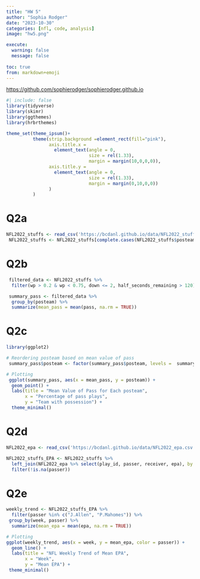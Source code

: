 ```yaml
---
title: "HW 5"
author: "Sophia Rodger"
date: "2023-10-30"
categories: [nfl, code, analysis]
image: "hw5.png"

execute: 
  warning: false
  message: false
  
toc: true
from: markdown+emoji
--- 
```

<https://github.com/sophierodger/sophierodger.github.io>

```r
#| include: false
library(tidyverse)
library(skimr)
library(ggthemes)
library(hrbrthemes)

theme_set(theme_ipsum()+
          theme(strip.background =element_rect(fill="pink"),
                axis.title.x = 
                  element_text(angle = 0,
                               size = rel(1.33),
                               margin = margin(10,0,0,0)),
                axis.title.y = 
                  element_text(angle = 0,
                               size = rel(1.33),
                               margin = margin(0,10,0,0))
                )
          )
```


# Q2a
```r
NFL2022_stuffs <- read_csv('https://bcdanl.github.io/data/NFL2022_stuffs.csv')
 NFL2022_stuffs <- NFL2022_stuffs[complete.cases(NFL2022_stuffs$posteam), ]
```
# Q2b
```r
 filtered_data <- NFL2022_stuffs %>%
  filter(wp > 0.2 & wp < 0.75, down <= 2, half_seconds_remaining > 120)

 summary_pass <- filtered_data %>%
  group_by(posteam) %>%
  summarize(mean_pass = mean(pass, na.rm = TRUE))
```


# Q2c
```r
library(ggplot2)

# Reordering posteam based on mean value of pass
 summary_pass$posteam <- factor(summary_pass$posteam, levels =  summary_pass$posteam[order(summary_pass$mean_pass)])

# Plotting
 ggplot(summary_pass, aes(x = mean_pass, y = posteam)) +
  geom_point() +
  labs(title = "Mean Value of Pass for Each posteam",
       x = "Percentage of pass plays",
       y = "Team with possession") +
  theme_minimal()
```

# Q2d
```r
NFL2022_epa <- read_csv('https://bcdanl.github.io/data/NFL2022_epa.csv')

NFL2022_stuffs_EPA <- NFL2022_stuffs %>%
  left_join(NFL2022_epa %>% select(play_id, passer, receiver, epa), by = "play_id") %>%
  filter(!is.na(passer))
```
# Q2e
```r
weekly_trend <- NFL2022_stuffs_EPA %>%
  filter(passer %in% c("J.Allen", "P.Mahomes")) %>%
 group_by(week, passer) %>%
  summarize(mean_epa = mean(epa, na.rm = TRUE))

# Plotting
ggplot(weekly_trend, aes(x = week, y = mean_epa, color = passer)) +
  geom_line() +
  labs(title = "NFL Weekly Trend of Mean EPA",
       x = "Week",
       y = "Mean EPA") +
 theme_minimal()
```



